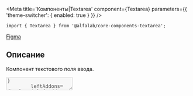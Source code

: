 

<Meta
    title='Компоненты|Textarea'
    component={Textarea}
    parameters={{ 'theme-switcher': { enabled: true } }}
/>

<Title>
    Textarea ({name}@{version})
</Title>

```tsx
import { Textarea } from '@alfalab/core-components-textarea';
```

<Design>
    <a href='https://www.figma.com/file/hqSP3L6qu8UcL3sf18Su1M/Web-Components?node-id=49%3A0'>
        Figma
    </a>
</Design>

## Описание

Компонент текстового поля ввода.

<Story name='Песочница'>
    <Textarea
        autosize={boolean('autosize', true)}
        block={boolean('block', false)}
        size={select('size', ['s', 'm', 'l'], 's')}
        disabled={boolean('disabled', false)}
        placeholder={text('placeholder', '')}
        resize={select('resize', ['none', 'vertical'], 'none')}
        label={text('label', '')}
        hint={text('hint', '')}
        error={text('error', '')}
        rightAddons={boolean('rightAddons', false) && !text('error') && <Icon />}
        leftAddons={boolean('leftAddons', false) && <Icon />}
        bottomAddons={boolean('bottomAddons', false) && <span>bottom text</span>}
    />
</Story>

<Props of={Textarea} />
